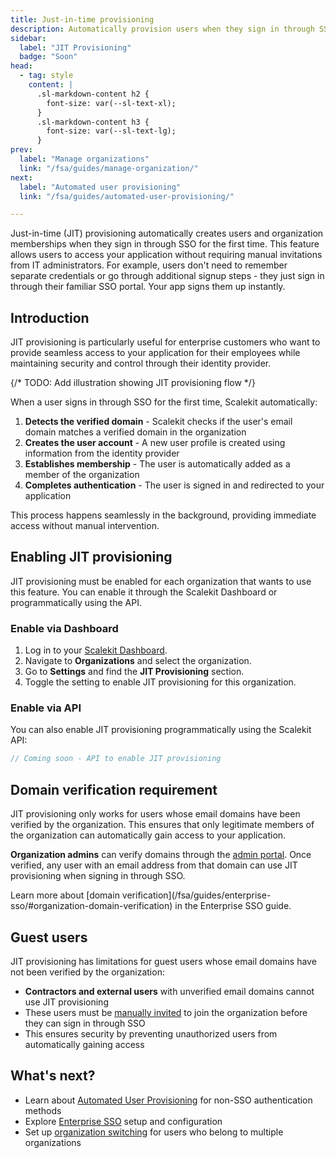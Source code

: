 ```yaml
---
title: Just-in-time provisioning
description: Automatically provision users when they sign in through SSO for the first time
sidebar:
  label: "JIT Provisioning"
  badge: "Soon"
head:
  - tag: style
    content: |
      .sl-markdown-content h2 {
        font-size: var(--sl-text-xl);
      }
      .sl-markdown-content h3 {
        font-size: var(--sl-text-lg);
      }
prev:
  label: "Manage organizations"
  link: "/fsa/guides/manage-organization/"
next:
  label: "Automated user provisioning"
  link: "/fsa/guides/automated-user-provisioning/"

---
```



Just-in-time (JIT) provisioning automatically creates users and organization memberships when they sign in through SSO for the first time. This feature allows users to access your application without requiring manual invitations from IT administrators. For example, users don't need to remember separate credentials or go through additional signup steps - they just sign in through their familiar SSO portal. Your app signs them up instantly.

## Introduction

JIT provisioning is particularly useful for enterprise customers who want to provide seamless access to your application for their employees while maintaining security and control through their identity provider.

{/* TODO: Add illustration showing JIT provisioning flow */}


When a user signs in through SSO for the first time, Scalekit automatically:

1. **Detects the verified domain** - Scalekit checks if the user's email domain matches a verified domain in the organization
2. **Creates the user account** - A new user profile is created using information from the identity provider
3. **Establishes membership** - The user is automatically added as a member of the organization
4. **Completes authentication** - The user is signed in and redirected to your application

This process happens seamlessly in the background, providing immediate access without manual intervention.

## Enabling JIT provisioning

JIT provisioning must be enabled for each organization that wants to use this feature. You can enable it through the Scalekit Dashboard or programmatically using the API.

### Enable via Dashboard <Badge type="note" text="Coming soon" />

<Steps>

1. Log in to your [Scalekit Dashboard](https://app.scalekit.com).
2. Navigate to **Organizations** and select the organization.
3. Go to **Settings** and find the **JIT Provisioning** section.
4. Toggle the setting to enable JIT provisioning for this organization.

</Steps>

### Enable via API

You can also enable JIT provisioning programmatically using the Scalekit API:

<InstallSDK />

```javascript title="Enable JIT provisioning"
// Coming soon - API to enable JIT provisioning
```

## Domain verification requirement

JIT provisioning only works for users whose email domains have been verified by the organization. This ensures that only legitimate members of the organization can automatically gain access to your application.

**Organization admins** can verify domains through the [admin portal](/guides/sso/admin-portal/). Once verified, any user with an email address from that domain can use JIT provisioning when signing in through SSO.

<Aside type="note">
Learn more about [domain verification](/fsa/guides/enterprise-sso/#organization-domain-verification) in the Enterprise SSO guide.
</Aside>

## Guest users

JIT provisioning has limitations for guest users whose email domains have not been verified by the organization:

- **Contractors and external users** with unverified email domains cannot use JIT provisioning
- These users must be [manually invited](/fsa/guides/invite-only-signup/) to join the organization before they can sign in through SSO
- This ensures security by preventing unauthorized users from automatically gaining access


## What's next?

- Learn about [Automated User Provisioning](/fsa/guides/automated-user-provisioning/) for non-SSO authentication methods
- Explore [Enterprise SSO](/fsa/guides/enterprise-sso/) setup and configuration
- Set up [organization switching](/fsa/guides/organization-switching/) for users who belong to multiple organizations
